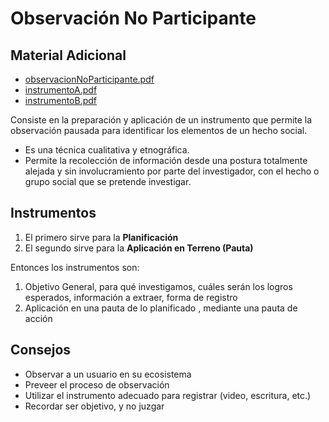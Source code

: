 # Observación No Participante

## Material Adicional
- [observacionNoParticipante.pdf](/inacap/fvie01/docs/observacionNoParticipante.pdf)
- [instrumentoA.pdf](/inacap/fvie01/docs/instrumentoA.pdf)
- [instrumentoB.pdf](/inacap/fvie01/docs/instrumentoB.pdf)

Consiste en la preparación y aplicación de un instrumento que permite la observación pausada para identificar los elementos de un hecho social.

- Es una técnica cualitativa y etnográfica.
- Permite la recolección de información desde una postura totalmente alejada y sin involucramiento por parte del investigador, con el hecho o grupo social que se pretende investigar.

## Instrumentos

1. El primero sirve para la **Planificación**
2. El segundo sirve para la **Aplicación en Terreno (Pauta)**

Entonces los instrumentos son:

1. Objetivo General, para qué investigamos, cuáles serán los logros esperados, información a extraer, forma de registro
2. Aplicación en una pauta de lo planificado , mediante una pauta de acción

## Consejos

- Observar a un usuario en su ecosistema
- Preveer el proceso de observación
- Utilizar el instrumento adecuado para registrar (video, escritura, etc.)
- Recordar ser objetivo, y no juzgar

